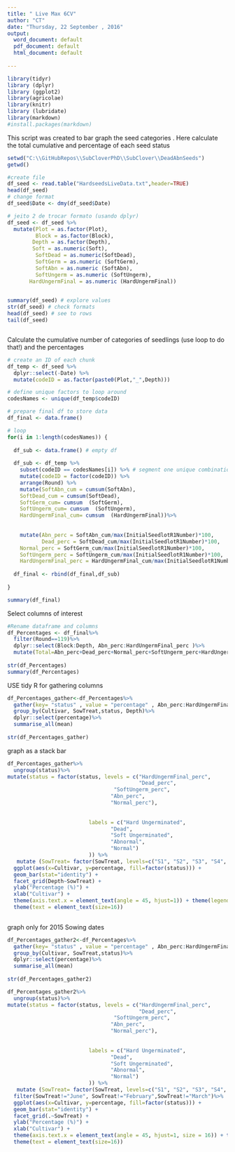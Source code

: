 ```yaml
---
title: " Live Max 6CV"
author: "CT"
date: "Thursday, 22 September , 2016"
output:
  word_document: default
  pdf_document: default
  html_document: default 
  
---
```


```r
library(tidyr)
library (dplyr)
library (ggplot2)
library(agricolae)
library(knitr)
library (lubridate)
library(markdown)
#install.packages(markdown)

```
This script was created to bar graph the seed categories .
Here calculate the total cumulative and percentage of each seed status 

```r
setwd("C:\\GitHubRepos\\SubCloverPhD\\SubClover\\DeadAbnSeeds")
getwd()

#create file
df_seed <- read.table("HardseedsLiveData.txt",header=TRUE)
head(df_seed)
# change format 
df_seed$Date <- dmy(df_seed$Date)

# jeito 2 de trocar formato (usando dplyr)
df_seed <- df_seed %>%
  mutate(Plot = as.factor(Plot), 
         Block = as.factor(Block),
        Depth = as.factor(Depth),
        Soft = as.numeric(Soft),
         SoftDead = as.numeric(SoftDead),
         SoftGerm = as.numeric (SoftGerm),
         SoftAbn = as.numeric (SoftAbn),
         SoftUngerm = as.numeric (SoftUngerm),
       HardUngermFinal = as.numeric (HardUngermFinal)) 
  

summary(df_seed) # explore values
str(df_seed) # check formats
head(df_seed) # see to rows
tail(df_seed)



```

Calculate the cumulative number of categories of seedlings (use loop to do that!) and the percentages 

```r

 

# create an ID of each chunk
df_temp <- df_seed %>%
  dplyr::select(-Date) %>%
  mutate(codeID = as.factor(paste0(Plot,"_",Depth)))

# define unique factors to loop around
codesNames <- unique(df_temp$codeID)

# prepare final df to store data
df_final <- data.frame()

# loop
for(i in 1:length(codesNames)) {
  
  df_sub <- data.frame() # empty df
  
  df_sub <- df_temp %>%
    subset(codeID == codesNames[i]) %>% # segment one unique combination
    mutate(codeID = factor(codeID)) %>%
    arrange(Round) %>%
    mutate(SoftAbn_cum = cumsum(SoftAbn),
    SoftDead_cum = cumsum(SoftDead),
    SoftGerm_cum= cumsum  (SoftGerm),
    SoftUngerm_cum= cumsum  (SoftUngerm), 
    HardUngermFinal_cum= cumsum  (HardUngermFinal))%>%
       
    
    mutate(Abn_perc = SoftAbn_cum/max(InitialSeedlotR1Number)*100,
           Dead_perc = SoftDead_cum/max(InitialSeedlotR1Number)*100,
    Normal_perc = SoftGerm_cum/max(InitialSeedlotR1Number)*100,
    SoftUngerm_perc = SoftUngerm_cum/max(InitialSeedlotR1Number)*100,    
    HardUngermFinal_perc = HardUngermFinal_cum/max(InitialSeedlotR1Number)*100) 
  
  df_final <- rbind(df_final,df_sub)
  
}

summary(df_final)

```



Select columns of interest 

```r
#Rename dataframe and columns
df_Percentages <- df_final%>%
  filter(Round==119)%>%
  dplyr::select(Block:Depth, Abn_perc:HardUngermFinal_perc )%>%
  mutate(Total=Abn_perc+Dead_perc+Normal_perc+SoftUngerm_perc+HardUngermFinal_perc)
 
str(df_Percentages)
summary(df_Percentages)
```

USE tidy R for gathering columns 

```r
df_Percentages_gather<-df_Percentages%>%
  gather(key= "status" , value = "percentage" , Abn_perc:HardUngermFinal_perc)%>%
  group_by(Cultivar, SowTreat,status, Depth)%>%
  dplyr::select(percentage)%>%
  summarise_all(mean)
  
str(df_Percentages_gather)
```



graph as a stack bar 



```r



df_Percentages_gather%>%
  ungroup(status)%>%
mutate(status = factor(status, levels = c("HardUngermFinal_perc",
                                          "Dead_perc",
                                  "SoftUngerm_perc",
                                 "Abn_perc",
                                 "Normal_perc"),
                                 
                                 
                          labels = c("Hard Ungerminated",
                                 "Dead",
                                 "Soft Ungerminated",
                                 "Abnormal",
                                 "Normal")
                          )) %>%
   mutate (SowTreat= factor(SowTreat, levels=c("S1", "S2", "S3", "S4", "S6","S7"),labels=c("June", "July", "September", "November", "February","March")))%>%
  ggplot(aes(x=Cultivar, y=percentage, fill=factor(status))) +
  geom_bar(stat="identity") +
  facet_grid(Depth~SowTreat) +
  ylab("Percentage (%)") +
  xlab("Cultivar") +
  theme(axis.text.x = element_text(angle = 45, hjust=1)) + theme(legend.title=element_blank()) +
  theme(text = element_text(size=16))
  


```

graph only for 2015 Sowing dates 


```r

df_Percentages_gather2<-df_Percentages%>%
  gather(key= "status" , value = "percentage" , Abn_perc:HardUngermFinal_perc)%>%
  group_by(Cultivar, SowTreat,status)%>%
  dplyr::select(percentage)%>%
  summarise_all(mean)
  
str(df_Percentages_gather2)

df_Percentages_gather2%>%
  ungroup(status)%>%
mutate(status = factor(status, levels = c("HardUngermFinal_perc",
                                          "Dead_perc",
                                  "SoftUngerm_perc",
                                 "Abn_perc",
                                 "Normal_perc"),
                                 
                                 
                          labels = c("Hard Ungerminated",
                                 "Dead",
                                 "Soft Ungerminated",
                                 "Abnormal",
                                 "Normal")
                          )) %>%
   mutate (SowTreat= factor(SowTreat, levels=c("S1", "S2", "S3", "S4", "S6","S7"),labels=c("June", "July", "September", "November", "February","March")))%>%
  filter(SowTreat!="June", SowTreat!="February",SowTreat!="March")%>%
  ggplot(aes(x=Cultivar, y=percentage, fill=factor(status))) +
  geom_bar(stat="identity") +
  facet_grid(.~SowTreat) +
  ylab("Percentage (%)") +
  xlab("Cultivar") +
  theme(axis.text.x = element_text(angle = 45, hjust=1, size = 16)) + theme(legend.title=element_blank()) +
  theme(text = element_text(size=16))
  


```
